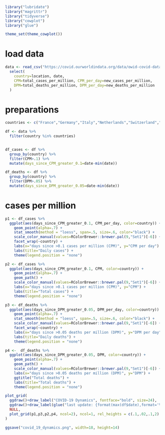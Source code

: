 ```r
library("lubridate")
library("magrittr")
library("tidyverse")
library("cowplot")
library("glue")

theme_set(theme_cowplot())
```

# load data
```r

data <- read_csv("https://covid.ourworldindata.org/data/owid-covid-data.csv") %>% 
  select(
    country=location, date, 
    CPM=total_cases_per_million, CPM_per_day=new_cases_per_million, 
    DPM=total_deaths_per_million, DPM_per_day=new_deaths_per_million
  )
```

# preparations
```r

countries <- c("France","Germany","Italy","Netherlands","Switzerland","Sweden","United States", "United Kingdom")

df <- data %>% 
  filter(country %in% countries)
  

df_cases <- df %>% 
  group_by(country) %>% 
  filter(CPM>.1) %>% 
  mutate(days_since_CPM_greater_0.1=date-min(date))

df_deaths <- df %>% 
  group_by(country) %>% 
  filter(DPM>.05) %>% 
  mutate(days_since_DPM_greater_0.05=date-min(date))
```

# cases per million
```r

p1 <- df_cases %>%   
  ggplot(aes(days_since_CPM_greater_0.1, CPM_per_day, color=country)) +
    geom_point(alpha=.7) +
    stat_smooth(method = "loess", span=.5, size=.6, color="black") +
    scale_color_manual(values=RColorBrewer::brewer.pal(9,"Set1")[-6]) +
    facet_wrap(~country) +
    labs(x="days since >0.1 cases per million (CPM)", y="CPM per day") +
    labs(title="Daily cases") +
    theme(legend.position = "none")

p2 <- df_cases %>%   
  ggplot(aes(days_since_CPM_greater_0.1, CPM, color=country)) +
    geom_point(alpha=.7) +
    geom_path() +
    scale_color_manual(values=RColorBrewer::brewer.pal(9,"Set1")[-6]) +
    labs(x="days since >0.1 cases per million (CPM)", y="CPM") +
    labs(title="Total cases") +
    theme(legend.position = "none")

p3 <- df_deaths %>%   
  ggplot(aes(days_since_DPM_greater_0.05, DPM_per_day, color=country)) +
    geom_point(alpha=.7) +
    stat_smooth(method = "loess", span=.5, size=.6, color="black") +
    scale_color_manual(values=RColorBrewer::brewer.pal(9,"Set1")[-6]) +
    facet_wrap(~country) +
    labs(x="days since >0.05 deaths per million (DPM)", y="DPM per day") +
    labs(title="Daily deaths") +
    theme(legend.position = "none")

p4 <-  df_deaths %>%   
  ggplot(aes(days_since_DPM_greater_0.05, DPM, color=country)) +
    geom_point(alpha=.7) +
    geom_path() +
    scale_color_manual(values=RColorBrewer::brewer.pal(9,"Set1")[-6]) +
    labs(x="days since >0.05 deaths per million (DPM)", y="DPM") +
    ggtitle("Total deaths") +
    labs(title="Total deaths") +
    theme(legend.position = "none")

plot_grid(
  ggdraw()+draw_label("COVID-19 Dynamics", fontface="bold", size=24),
  ggdraw()+draw_label(glue("last update: {format(max(df$date),format='%d.%m.%Y')}")),
  NULL,
  plot_grid(p1,p3,p2,p4, ncol=2), ncol=1, rel_heights = c(.1,.02,.1,2)
)

ggsave("covid_19_dynamics.png", width=18, height=14)


```



